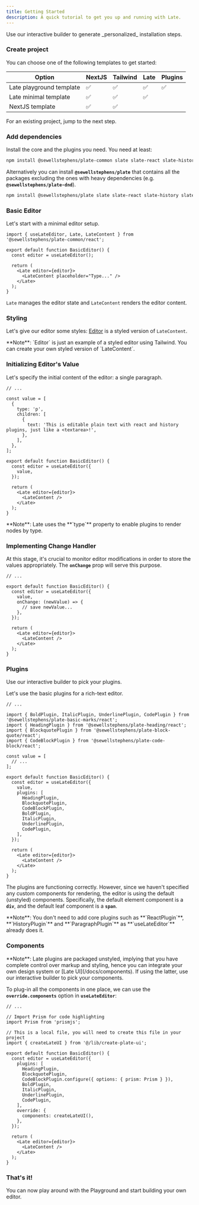 ```yaml
---
title: Getting Started
description: A quick tutorial to get you up and running with Late.
---
```


<Callout className="my-4">
  Use our <Link href="/?builder=true" target="_blank">interactive builder</Link> to generate _personalized_ installation steps.
</Callout>

<Steps>

### Create project

You can choose one of the following templates to get started:

| Option                                                                                                             | NextJS | Tailwind | Late | Plugins |
| ------------------------------------------------------------------------------------------------------------------ | ------ | -------- | ----- | ------- |
| <Link target="_blank" href="https://github.com/sewellstephens/late-playground-template">Late playground template</Link> | ✅     | ✅       | ✅    | ✅      |
| <Link target="_blank" href="https://github.com/sewellstephens/late-template">Late minimal template</Link>               | ✅     | ✅       | ✅    |         |
| <Link target="_blank" href="/docs/components/installation/next">NextJS template</Link>                             | ✅     | ✅       |       |         |

For an existing project, jump to the next step.

### Add dependencies

Install the core and the plugins you need. You need at least:

```bash
npm install @sewellstephens/plate-common slate slate-react slate-history slate-hyperscript react react-dom
```

Alternatively you can install **`@sewellstephens/plate`** that contains all the packages excluding the ones with heavy dependencies (e.g. **`@sewellstephens/plate-dnd`**).

```bash
npm install @sewellstephens/plate slate slate-react slate-history slate-hyperscript react react-dom
```

### Basic Editor

Let's start with a minimal editor setup.

```tsx showLineNumbers {4,7-9}
import { useLateEditor, Late, LateContent } from '@sewellstephens/plate-common/react';

export default function BasicEditor() {
  const editor = useLateEditor();

  return (
    <Late editor={editor}>
      <LateContent placeholder="Type..." />
    </Late>
  );
}
```

`Late` manages the editor state and `LateContent` renders the editor content.

<ComponentPreview name="basic-editor-default-demo" padding="md" />

### Styling

Let's give our editor some styles: [Editor](/docs/components/editor) is a styled version of `LateContent`.

<ComponentPreview name="basic-editor-styling-demo" padding="md" />

<Callout className="mt-4">
  **Note**: `Editor` is just an example of a styled editor using Tailwind. You
  can create your own styled version of `LateContent`.
  <ComponentSource name="editor" />
</Callout>

### Initializing Editor's Value

Let's specify the initial content of the editor: a single paragraph.

```tsx showLineNumbers {3-12,16}
// ...

const value = [
  {
    type: 'p',
    children: [
      {
        text: 'This is editable plain text with react and history plugins, just like a <textarea>!',
      },
    ],
  },
];

export default function BasicEditor() {
  const editor = useLateEditor({
    value,
  });

  return (
    <Late editor={editor}>
      <LateContent />
    </Late>
  );
}
```

<Callout className="mt-4">
  **Note**: Late uses the **`type`** property to enable plugins to render nodes
  by type.
</Callout>

<ComponentPreview name="basic-editor-value-demo" padding="md" />

### Implementing Change Handler

At this stage, it's crucial to monitor editor modifications in order to store the values appropriately. The **`onChange`** prop will serve this purpose.

```tsx showLineNumbers {6-8}
// ...

export default function BasicEditor() {
  const editor = useLateEditor({
    value,
    onChange: (newValue) => {
      // save newValue...
    },
  });

  return (
    <Late editor={editor}>
      <LateContent />
    </Late>
  );
}
```

<ComponentPreview name="basic-editor-handler-demo" padding="md" />

### Plugins

<Callout className="my-4">
  Use our <Link href="/?builder=true" target="_blank">interactive builder</Link> to pick your plugins.
</Callout>

Let's use the basic plugins for a rich-text editor.

```tsx showLineNumbers {15-23}
// ...

import { BoldPlugin, ItalicPlugin, UnderlinePlugin, CodePlugin } from '@sewellstephens/plate-basic-marks/react';
import { HeadingPlugin } from '@sewellstephens/plate-heading/react';
import { BlockquotePlugin } from '@sewellstephens/plate-block-quote/react';
import { CodeBlockPlugin } from '@sewellstephens/plate-code-block/react';

const value = [
  // ...
];

export default function BasicEditor() {
  const editor = useLateEditor({
    value,
    plugins: [
      HeadingPlugin,
      BlockquotePlugin,
      CodeBlockPlugin,
      BoldPlugin,
      ItalicPlugin,
      UnderlinePlugin,
      CodePlugin,
    ],
  });

  return (
    <Late editor={editor}>
      <LateContent />
    </Late>
  );
}
```

<ComponentPreview name="basic-plugins-default-demo" padding="md" />

The plugins are functioning correctly. However, since we haven't specified any custom components for rendering, the editor is using the default (unstyled) components. Specifically, the default element component is a **`div`**, and the default leaf component is a **`span`**.

<Callout className="mt-4">
  **Note**: You don't need to add core plugins such as **`ReactPlugin`**,
  **`HistoryPlugin`** and **`ParagraphPlugin`** as **`useLateEditor`** already does it.
</Callout>

### Components

<Callout className="mt-4">
  **Note**: Late plugins are packaged unstyled, implying that you have complete
  control over markup and styling, hence you can integrate your own design
  system or [Late UI](/docs/components). If using the latter, use our <Link href="/?builder=true" target="_blank">interactive builder</Link> to pick your components.
</Callout>

To plug-in all the components in one place, we can use the **`override.components`** option in **`useLateEditor`**:

```tsx showLineNumbers {14,20-22}
// ...

// Import Prism for code highlighting
import Prism from 'prismjs';

// This is a local file, you will need to create this file in your project
import { createLateUI } from '@/lib/create-plate-ui';

export default function BasicEditor() {
  const editor = useLateEditor({
    plugins: [
      HeadingPlugin,
      BlockquotePlugin,
      CodeBlockPlugin.configure({ options: { prism: Prism } }),
      BoldPlugin,
      ItalicPlugin,
      UnderlinePlugin,
      CodePlugin,
    ],
    override: {
      components: createLateUI(),
    },
  });

  return (
    <Late editor={editor}>
      <LateContent />
    </Late>
  );
}
```

<ComponentSource src="src/lib/plate/create-plate-ui.ts" />

<ComponentPreview name="basic-plugins-components-demo" padding="md" />

### That's it!

You can now play around with the <Link href="/?builder=true">Playground</Link> and start building your own editor.

</Steps>
